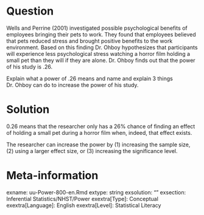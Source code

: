 Question
========
Wells and Perrine (2001) investigated possible psychological benefits of employees bringing their pets to work. They found that employees believed that pets reduced stress and brought positive benefits to the work environment. Based on this finding Dr. Ohboy hypothesizes that participants will experience less psychological stress watching a horror film holding a small pet than they will if they are alone. Dr. Ohboy finds out that the power of his study is .26.

Explain what a power of .26 means and name and explain 3 things Dr. Ohboy can do to increase the power of his study.
  

Solution
========
  
0.26 means that the researcher only has a 26% chance of finding an effect of holding a small pet during a horror film when, indeed, that effect exists. 

The researcher can increase the power by (1) increasing the sample size, (2) using a larger effect size, or (3) increasing the significance level. 


Meta-information
================
exname: uu-Power-800-en.Rmd
extype: string
exsolution: ""
exsection: Inferential Statistics/NHST/Power
exextra[Type]: Conceptual
exextra[Language]: English
exextra[Level]: Statistical Literacy
